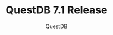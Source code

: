 ---
title: QuestDB 7.1 Release
author: QuestDB
author_url: https://github.com/questdb
author_image_url: https://avatars.githubusercontent.com/u/52297642?s=200&v=4
description: QuestDB 7.1 release notes
keywords: [questdb, release, database, opensource]
tags: [release, product, event, community]
image: /img/blog/2023-04-11/banner.png
slug: questdb-release-7.1
permalink: https://github.com/questdb/questdb/releases/tag/7.1.1
---